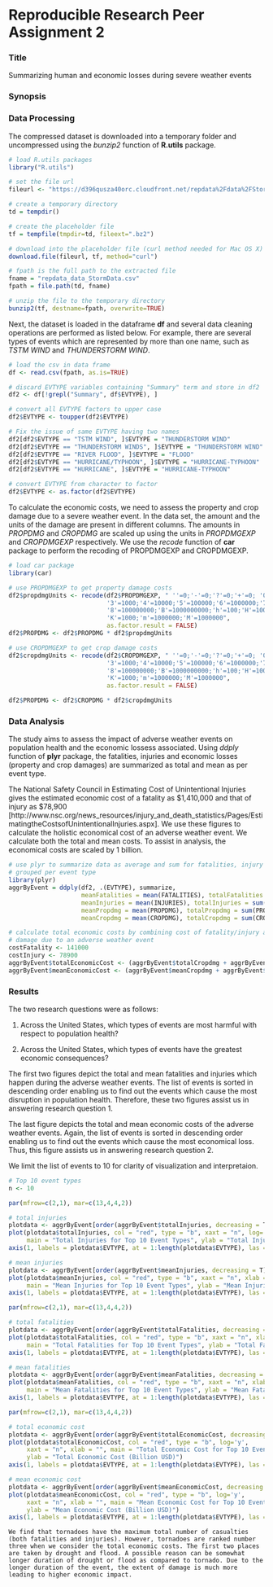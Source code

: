 Reproducible Research Peer Assignment 2
========================================================

### Title
Summarizing human and economic losses during severe weather events

### Synopsis

### Data Processing
The compressed dataset is downloaded into a temporary folder and uncompressed using the *bunzip2* function of **R.utils** package.
```r
# load R.utils packages
library("R.utils")
````
```r
# set the file url 
fileurl <- "https://d396qusza40orc.cloudfront.net/repdata%2Fdata%2FStormData.csv.bz2"

# create a temporary directory
td = tempdir()

# create the placeholder file
tf = tempfile(tmpdir=td, fileext=".bz2")

# download into the placeholder file (curl method needed for Mac OS X)
download.file(fileurl, tf, method="curl")

# fpath is the full path to the extracted file
fname = "repdata_data_StormData.csv"
fpath = file.path(td, fname)

# unzip the file to the temporary directory
bunzip2(tf, destname=fpath, overwrite=TRUE)
```
Next, the dataset is loaded in the dataframe **df** and several data cleaning operations are performed as listed below. For example, there are several types of events which are represented by more than one name, such as *TSTM WIND* and *THUNDERSTORM WIND*. 
```r
# load the csv in data frame
df <- read.csv(fpath, as.is=TRUE)

# discard EVTYPE variables containing "Summary" term and store in df2
df2 <- df[!grepl("Summary", df$EVTYPE), ]

# convert all EVTYPE factors to upper case
df2$EVTYPE <- toupper(df2$EVTYPE)

# Fix the issue of same EVTYPE having two names
df2[df2$EVTYPE == "TSTM WIND", ]$EVTYPE = "THUNDERSTORM WIND"
df2[df2$EVTYPE == "THUNDERSTORM WINDS", ]$EVTYPE = "THUNDERSTORM WIND"
df2[df2$EVTYPE == "RIVER FLOOD", ]$EVTYPE = "FLOOD"
df2[df2$EVTYPE == "HURRICANE/TYPHOON", ]$EVTYPE = "HURRICANE-TYPHOON"
df2[df2$EVTYPE == "HURRICANE", ]$EVTYPE = "HURRICANE-TYPHOON"

# convert EVTYPE from character to factor
df2$EVTYPE <- as.factor(df2$EVTYPE)
```
To calculate the economic costs, we need to assess the property and crop damage due to a severe weather event. In the data set, the amount and the units of the damage are present in different columns. The amounts in *PROPDMG* and *CROPDMG* are scaled up using the units in *PROPDMGEXP* and *CROPDMGEXP* respectively. We use the *recode* function of **car** package to perform the recoding of PROPDMGEXP and CROPDMGEXP.
```r
# load car package
library(car)
```
```r
# use PROPDMGEXP to get property damage costs
df2$propdmgUnits <- recode(df2$PROPDMGEXP, " ''=0;'-'=0;'?'=0;'+'=0; '0'=0;'1'=10;'2'=100;
                           '3'=1000;'4'=10000;'5'=100000;'6'=1000000;'7'=10000000;
                           '8'=100000000;'B'=1000000000;'h'=100;'H'=100; 'k'=1000;
                           'K'=1000;'m'=1000000;'M'=1000000", 
                           as.factor.result = FALSE)
df2$PROPDMG <- df2$PROPDMG * df2$propdmgUnits

# use CROPDMGEXP to get crop damage costs
df2$cropdmgUnits <- recode(df2$CROPDMGEXP, " ''=0;'-'=0;'?'=0;'+'=0; '0'=0;'1'=10;'2'=100;
                           '3'=1000;'4'=10000;'5'=100000;'6'=1000000;'7'=10000000;
                           '8'=100000000;'B'=1000000000;'h'=100;'H'=100; 'k'=1000;
                           'K'=1000;'m'=1000000;'M'=1000000", 
                           as.factor.result = FALSE)

df2$PROPDMG <- df2$CROPDMG * df2$cropdmgUnits
```
### Data Analysis
The study aims to assess the impact of adverse weather events on population health and the economic lossess associated. Using *ddply* function of **plyr** package, the fatalities, injuries and economic losses (property and crop damages) are summarized as total and mean as per event type.

The National Safety Council in Estimating Cost of Unintentional Injuries gives the estimated economic cost of a fatality as $1,410,000 and that of injury as $78,900 [http://www.nsc.org/news_resources/injury_and_death_statistics/Pages/EstimatingtheCostsofUnintentionalInjuries.aspx]. We use these figures to calculate the holistic economical cost of an adverse weather event. We calculate both the total and mean costs. To assist in analysis, the economical costs are scaled by 1 billion.
```r
# use plyr to summarize data as average and sum for fatalities, injury and damage
# grouped per event type
library(plyr)
aggrByEvent = ddply(df2, .(EVTYPE), summarize, 
                    meanFatalities = mean(FATALITIES), totalFatalities = sum(FATALITIES), 
                    meanInjuries = mean(INJURIES), totalInjuries = sum(INJURIES), 
                    meanPropdmg = mean(PROPDMG), totalPropdmg = sum(PROPDMG),
                    meanCropdmg = mean(CROPDMG), totalCropdmg = sum(CROPDMG))

# calculate total economic costs by combining cost of fatality/injury and crop/property
# damage due to an adverse weather event
costFatality <- 141000
costInjury <- 78900
aggrByEvent$totalEconomicCost <- (aggrByEvent$totalCropdmg + aggrByEvent$totalPropdmg + costFatality * aggrByEvent$totalFatalities + costInjury * aggrByEvent$totalInjuries)/1e9
aggrByEvent$meanEconomicCost <- (aggrByEvent$meanCropdmg + aggrByEvent$meanPropdmg + costFatality * aggrByEvent$meanFatalities + costInjury * aggrByEvent$meanInjuries)/1e9
```
### Results
The two research questions were as follows:

1. Across the United States, which types of events are most harmful with respect to population health?

2. Across the United States, which types of events have the greatest economic consequences?

The first two figures depict the total and mean fatalities and injuries which happen during the adverse weather events. The list of events is sorted in descending order enabling us to find out the events which cause the most disruption in population health. Therefore, these two figures assist us in answering research question 1.

The last figure depicts the total and mean economic costs of the adverse weather events. Again, the list of events is sorted in descending order enabling us to find out the events which cause the most economical loss. Thus, this figure assists us in answering research question 2.

We limit the list of events to 10 for clarity of visualization and interpretaion. 
```r
# Top 10 event types
n <- 10

par(mfrow=c(2,1), mar=c(13,4,4,2))

# total injuries
plotdata <- aggrByEvent[order(aggrByEvent$totalInjuries, decreasing = T), ][1:n, ]
plot(plotdata$totalInjuries, col = "red", type = "b", xaxt = "n", log='y', xlab = "", 
     main = "Total Injuries for Top 10 Event Types", ylab = "Total Injuries")
axis(1, labels = plotdata$EVTYPE, at = 1:length(plotdata$EVTYPE), las = 2, cex.axis = 0.8)

# mean injuries
plotdata <- aggrByEvent[order(aggrByEvent$meanInjuries, decreasing = T), ][1:n, ]
plot(plotdata$meanInjuries, col = "red", type = "b", xaxt = "n", xlab = "", log='y',
     main = "Mean Injuries for Top 10 Event Types", ylab = "Mean Injuries")
axis(1, labels = plotdata$EVTYPE, at = 1:length(plotdata$EVTYPE), las = 2, cex.axis = 0.8)
```
```r
par(mfrow=c(2,1), mar=c(13,4,4,2))

# total fatalities
plotdata <- aggrByEvent[order(aggrByEvent$totalFatalities, decreasing = T), ][1:n, ]
plot(plotdata$totalFatalities, col = "red", type = "b", xaxt = "n", xlab = "", log='y',
     main = "Total Fatalities for Top 10 Event Types", ylab = "Total Fatalities")
axis(1, labels = plotdata$EVTYPE, at = 1:length(plotdata$EVTYPE), las = 2, cex.axis = 0.8)

# mean fatalities
plotdata <- aggrByEvent[order(aggrByEvent$meanFatalities, decreasing = T), ][1:n, ]
plot(plotdata$meanFatalities, col = "red", type = "b", xaxt = "n", xlab = "", log='y',
     main = "Mean Fatalities for Top 10 Event Types", ylab = "Mean Fatalities")
axis(1, labels = plotdata$EVTYPE, at = 1:length(plotdata$EVTYPE), las = 2, cex.axis = 0.8)
```
```r
par(mfrow=c(2,1), mar=c(13,4,4,2))

# total economic cost   
plotdata <- aggrByEvent[order(aggrByEvent$totalEconomicCost, decreasing = T), ][1:n, ]
plot(plotdata$totalEconomicCost, col = "red", type = "b", log='y',
     xaxt = "n", xlab = "", main = "Total Economic Cost for Top 10 Event Types", 
     ylab = "Total Economic Cost (Billion USD)")
axis(1, labels = plotdata$EVTYPE, at = 1:length(plotdata$EVTYPE), las = 2, cex.axis = 0.8)

# mean economic cost
plotdata <- aggrByEvent[order(aggrByEvent$meanEconomicCost, decreasing = T), ][1:n, ]
plot(plotdata$meanEconomicCost, col = "red", type = "b", log='y',
     xaxt = "n", xlab = "", main = "Mean Economic Cost for Top 10 Event Types", 
     ylab = "Mean Economic Cost (Billion USD)")
axis(1, labels = plotdata$EVTYPE, at = 1:length(plotdata$EVTYPE), las = 2, cex.axis = 0.8)
```
```
We find that tornadoes have the maximum total number of casualties (both fatalities and injuries). However, tornadoes are ranked number three when we consider the total economic costs. The first two places are taken by drought and flood. A possible reason can be somewhat longer duration of drought or flood as compared to tornado. Due to the longer duration of the event, the extent of damage is much more leading to higher economic impact.
```